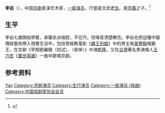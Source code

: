 {{Otheruses|李岩 (消歧义)}}

'''李岩'''（{{bd|1947年||}}），中国[[京劇|京劇]]表演艺术家，[[一级演员|一级演员]]，行當是文武[[老生|老生]]。[[李宗義|李宗義]]之子。<ref>{{Cite web|title=李岩 京剧生行演员|url=https://www.xiquwenhua.com/jingju/renwu/299.html|accessdate=2020-02-01|work=戏曲文化网|archive-date=2020-02-01|archive-url=https://web.archive.org/web/20200201071227/https://www.xiquwenhua.com/jingju/renwu/299.html|dead-url=no}}</ref>

== 生平 ==
李岩七歲開始學藝，承襲余派唱腔，不花巧，但嗓音清楚瞭亮。李岩也把這種中國傳統藝術帶入現實生活中，包括曾經教電影《[[霸王別姬_(電影)|霸王別姬]]》中的男主角[[張豐毅|張豐毅]]唱霸王，在京剧《宰相劉羅鍋（初试）、（夜审）》中演[[乾隆|乾隆]]，又在[[台灣|台灣]]著名男演唱人[[王力宏|王力宏]]《[[蓋世英雄_(專輯)|蓋世英雄]]》一曲中獻唱京劇。

== 参考资料 ==
{{reflist}}

{{中华人民共和国人物小作品}}
{{中国戏剧家协会第四届理事会}}

{{Authority control}}
{{DEFAULTSORT:Li李}}
[[Category:李姓|Yan]]
[[Category:京剧演员|Category:京剧演员]]
[[Category:生行演员|Category:生行演员]]
[[Category:一级演员_(戏曲)|Category:一级演员 (戏曲)]]
[[Category:中国戏剧家协会会员|Category:中国戏剧家协会会员]]